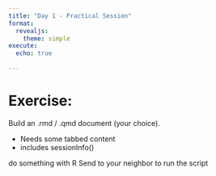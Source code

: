 ```yaml
---
title: "Day 1 - Practical Session"
format: 
  revealjs:
    theme: simple
execute: 
  echo: true
  
---
```



# Exercise:

Build an .rmd  / .qmd document (your choice).

- Needs some tabbed content
- includes sessionInfo()


do something with R
Send to your neighbor to run the script




